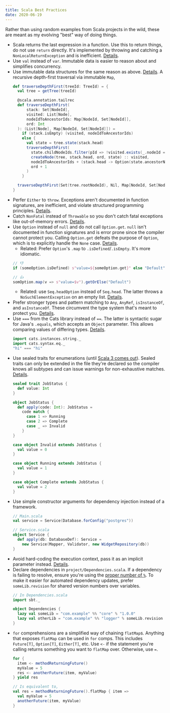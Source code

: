 ```yaml
---
title: Scala Best Practices
date: 2020-06-19
---
```


Rather than using random examples from Scala projects in the wild, these are meant as my evolving "best" way of doing things.

- Scala returns the last expression in a function. Use this to return things, do not use `return` directly. It's implemented by throwing and catching a `NonLocalReturnException` and is inefficient. [Details](https://github.com/alexandru/scala-best-practices/blob/master/sections/2-language-rules.md#21-must-not-use-return).
- Use `val` instead of `var`. Immutable data is easier to reason about and simplifies concurrency.
- Use immutable data structures for the same reason as above. [Details](https://github.com/alexandru/scala-best-practices/blob/master/sections/2-language-rules.md#22-should-use-immutable-data-structures). A recursive depth-first traversal via immutable `Map`,
  ```scala
  def traverseDepthFirst(treeId: TreeId) = {
    val tree = getTree(treeId)

    @scala.annotation.tailrec
    def traverseDepthFirst(
        stack: Set[NodeId],
        visited: List[Node],
        nodeIdToAncestorIds: Map[NodeId, Set[NodeId]],
        ord: Int
    ): (List[Node], Map[NodeId, Set[NodeId]]) =
      if (stack.isEmpty) (visited, nodeIdToAncestorIds)
      else {
        val state = tree.state(stack.head)
        traverseDepthFirst(
          state.childNodeIds.filter(pId => !visited.exists(_.nodeId === pId)) ++ stack.tail,
          createNode(tree, stack.head, ord, state) :: visited,
          nodeIdToAncestorIds + (stack.head -> Option(state.ancestorNodeIds).getOrElse(Set())),
          ord + 1
        )
      }

    traverseDepthFirst(Set(tree.rootNodeId), Nil, Map[NodeId, Set[NodeId]](), 0)
  }
  ```
- Perfer `Either` to `throw`. Exceptions aren't documented in function signatures, are inefficient, and violate structured programming principles. [Details](https://github.com/alexandru/scala-best-practices/blob/master/sections/2-language-rules.md#27-must-not-throw-exceptions-for-validations-of-user-input-or-flow-control).
- Catch `NonFatal` instead of `Throwable` so you don't catch fatal exceptions like out-of-memory errors. [Details](https://github.com/alexandru/scala-best-practices/blob/master/sections/2-language-rules.md#28-must-not-catch-throwable-when-catching-exceptions).
- Use `Option` instead of `null` and do not call `Option.get`. `null` isn't documented in function signatures and is error prone since the compiler cannot protect you. Calling `Option.get` defeats the purpose of `Option`, which is to explicitly handle the `None` case. [Details](https://github.com/alexandru/scala-best-practices/blob/master/sections/2-language-rules.md#29-must-not-use-null).
  - Related: Prefer `Option`'s `.map` to `.isDefined`/`.isEmpty`. It's more idiomatic.
  ```scala
  // 👎
  if (someOption.isDefined) s"value=${someOption.get}" else "Default"

  // 👍
  somOption.map(v => s"value=$v").getOrElse("Default")
  ```
  - Related: use `Seq.headOption` instead of `Seq.head`. The latter throws a `NoSuchElementException` on an empty list. [Details](https://github.com/alexandru/scala-best-practices/blob/master/sections/2-language-rules.md#220-must-not-use-seqhead).
- Prefer stronger types and pattern matching to `Any`, `AnyRef`, `isInstanceOf`, and `asInstanceOf`. These circumvent the type system that's meant to protect you. [Details](https://github.com/alexandru/scala-best-practices/blob/master/sections/2-language-rules.md#212-should-not-use-any-or-anyref-or-isinstanceof--asinstanceof).
- Use `===` from the Cats library instead of `==`. The latter is syntactic sugar for Java's `.equals`, which accepts an `Object` parameter. This allows comparing values of differing types. [Details](https://typelevel.org/cats/typeclasses/eq.html).
  ```scala
  import cats.instances.string._
  import cats.syntax.eq._
  "hi" === "hi"
  ```
- Use sealed traits for enumerations (until [Scala 3 comes out](https://dotty.epfl.ch/docs/reference/enums/enums.html)). Sealed traits can only be extended in the file they're declared so the compiler knows all subtypes and can issue warnings for non-exhaustive matches. [Details](https://stackoverflow.com/a/11203867).
  ```scala
  sealed trait JobStatus {
    def value: Int
  }

  object JobStatus {
    def apply(code: Int): JobStatus =
      code match {
        case 1 => Running
        case 2 => Complete
        case _ => Invalid
      }
  }

  case object Invalid extends JobStatus {
    val value = 0
  }

  case object Running extends JobStatus {
    val value = 1
  }

  case object Complete extends JobStatus {
    val value = 2
  }
  ```
- Use simple constructor arguments for dependency injection instead of a framework.
  ```scala
  // Main.scala
  val service = Service(Database.forConfig("postgres"))

  // Service.scala
  object Service {
    def apply(db: DatabaseDef): Service =
      new Service(Mapper, Validator, new WidgetRepository(db))
  }
  ```
- Avoid hard-coding the execution context, pass it as an implicit parameter instead. [Details](https://github.com/alexandru/scala-best-practices/blob/master/sections/4-concurrency-parallelism.md#411-must-not-hardcode-the-thread-pool--execution-context).
- Declare dependencies in `project/Dependencies.scala`. If a dependency is failing to resolve, ensure you're using the [proper number of `%`](https://www.scala-sbt.org/1.x/docs/Library-Dependencies.html#Getting+the+right+Scala+version+with). To make it easier for automated dependency updates, prefer `someLib.revision` for shared version numbers over variables.
  ```scala
  // In Dependencies.scala
  import sbt._

  object Dependencies {
    lazy val someLib = "com.example" %% "core" % "1.0.0"
    lazy val otherLib = "com.example" %% "logger" % someLib.revision
  }
  ```
- `for` comprehensions are a simplified way of chaining `flatMap`s. Anything that exposes `flatMap` can be used in `for` comps. This includes `Future[T]`, `Option[T]`, `Either[T]`, etc. Use `<-` if the statement you're calling returns something you want to `flatMap` over. Otherwise, use `=`.
  ```scala
  for {
    item <- methodReturningFuture()
    myValue = 5
    res <- anotherFuture(item, myValue)
  } yield res

  // Is equivalent to,
  val res = methodReturningFuture().flatMap { item =>
    val myValue = 5
    anotherFuture(item, myValue)
  }
  ```

<!-- TODO
- Unit test with mocking (matchers \*[T] vs eqTo), Async vs Flat spec, well factored
- Integration test, reducing boilerplate, share fakes from test config
- Lefthook opt-out
- Futures, `map`, `flatMap`, `for`, `fallbackTo`, `recover`, `recoverWith`
- Error handling in repos, services, and across gRPC
- Alpakka S3, SQS, Kafka
- Akka streams, error handling, composition
- gRPC service (PRS for `Request > Service > Validator > [DO WORK] > Mapper > Response`) and endpoint, `protov.json`, protobufs (publishing versions, local publish, prototool)
- Slick lifted, plain sql, streaming
- Generics and type bounds
- Function passing
- Cats (principles/debugging errors, IO, Validated, Chains)
- Implicits
- Database schemas
- Avoid Unit returns and Await.result, instead, pass result to next function so order dependencies are clear, allows you to see parallelization opportunities
- pull things out of for comps to run in parallel or
      case (resA, resB) => CombinedResponse(resA, resB)
    }
END TODO -->
